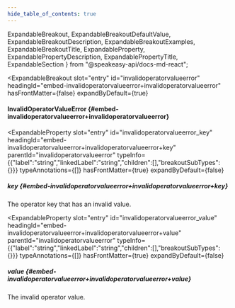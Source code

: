 ```yaml
---
hide_table_of_contents: true
---
```

  ExpandableBreakout,
  ExpandableBreakoutDefaultValue,
  ExpandableBreakoutDescription,
  ExpandableBreakoutExamples,
  ExpandableBreakoutTitle,
  ExpandableProperty,
  ExpandablePropertyDescription,
  ExpandablePropertyTitle,
  ExpandableSection
} from "@speakeasy-api/docs-md-react";

<ExpandableSection>

<ExpandableBreakout
  slot="entry"
  id="invalidoperatorvalueerror"
  headingId="embed-invalidoperatorvalueerror+invalidoperatorvalueerror"
  hasFrontMatter={false}
  expandByDefault={true}
>

<ExpandableBreakoutTitle slot="title">

#### InvalidOperatorValueError \{#embed-invalidoperatorvalueerror+invalidoperatorvalueerror\}

</ExpandableBreakoutTitle>

<ExpandableBreakoutDescription slot="description">

</ExpandableBreakoutDescription>

<ExpandableBreakoutExamples slot="examples">

</ExpandableBreakoutExamples>

<ExpandableBreakoutDefaultValue slot="defaultValue">

</ExpandableBreakoutDefaultValue>

</ExpandableBreakout>

<ExpandableProperty
  slot="entry"
  id="invalidoperatorvalueerror_key"
  headingId="embed-invalidoperatorvalueerror+invalidoperatorvalueerror+key"
  parentId="invalidoperatorvalueerror"
  typeInfo={{"label":"string","linkedLabel":"string","children":[],"breakoutSubTypes":{}}}
  typeAnnotations={[]}
  hasFrontMatter={true}
  expandByDefault={false}
>

<ExpandablePropertyTitle slot="title">

##### key \{#embed-invalidoperatorvalueerror+invalidoperatorvalueerror+key\}

</ExpandablePropertyTitle>

<ExpandablePropertyDescription slot="description">

The operator key that has an invalid value.

</ExpandablePropertyDescription>

</ExpandableProperty>

<ExpandableProperty
  slot="entry"
  id="invalidoperatorvalueerror_value"
  headingId="embed-invalidoperatorvalueerror+invalidoperatorvalueerror+value"
  parentId="invalidoperatorvalueerror"
  typeInfo={{"label":"string","linkedLabel":"string","children":[],"breakoutSubTypes":{}}}
  typeAnnotations={[]}
  hasFrontMatter={true}
  expandByDefault={false}
>

<ExpandablePropertyTitle slot="title">

##### value \{#embed-invalidoperatorvalueerror+invalidoperatorvalueerror+value\}

</ExpandablePropertyTitle>

<ExpandablePropertyDescription slot="description">

The invalid operator value.

</ExpandablePropertyDescription>

</ExpandableProperty>

</ExpandableSection>